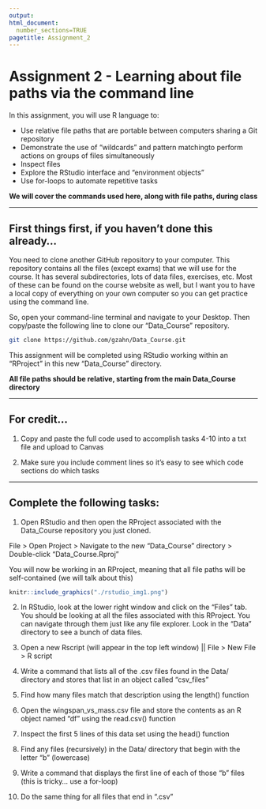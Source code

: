 ---
output: 
html_document:
  number_sections=TRUE
pagetitle: Assignment_2
---

# **Assignment 2 - Learning about file paths via the command line**

In this assignment, you will use R language to:

+ Use relative file paths that are portable between computers sharing a Git repository
+ Demonstrate the use of "wildcards" and pattern matchingto perform actions on groups of files simultaneously
+ Inspect files
+ Explore the RStudio interface and "environment objects"
+ Use for-loops to automate repetitive tasks

**We will cover the commands used here, along with file paths, during class**

___

## First things first, if you haven't done this already...

You need to clone another GitHub repository to your computer. This repository contains all the files (except exams) that we will use for the course. It has several subdirectories, lots of data files, exercises, etc. Most of these can be found on the course website as well, but I want you to have a local copy of everything on your own computer so you can get practice using the command line. 

So, open your command-line terminal and navigate to your Desktop. Then copy/paste the following line to clone our "Data_Course" repository.

```{bash,include=TRUE,eval=FALSE}
git clone https://github.com/gzahn/Data_Course.git
```

This assignment will be completed using RStudio working within an "RProject" in this new "Data_Course" directory.

**All file paths should be relative, starting from the main Data_Course directory**

___

## **For credit...**

1.  Copy and paste the full code used to accomplish tasks 4-10 into a txt file and upload to Canvas

2.  Make sure you include comment lines so it's easy to see which code sections do which tasks

____________


## Complete the following tasks:

1.  Open RStudio and then open the RProject associated with the Data_Course repository you just cloned.

File > Open Project > Navigate to the new "Data_Course" directory > Double-click "Data_Course.Rproj"

You will now be working in an RProject, meaning that all file paths will be self-contained (we will talk about this)

```{r, out.width = "600px",echo=FALSE}
knitr::include_graphics("./rstudio_img1.png")
```

2.  In RStudio, look at the lower right window and click on the "Files" tab.  You should be looking at all the files associated with this RProject. You can navigate through them just like any file explorer. Look in the "Data" directory to see a bunch of data files.

3.  Open a new Rscript (will appear in the top left window) || File > New File > R script

4.  Write a command that lists all of the .csv files found in the Data/ directory and stores that list in an object called "csv_files"

5.  Find how many files match that description using the length() function

6.  Open the wingspan_vs_mass.csv file and store the contents as an R object named "df" using the read.csv() function

7.  Inspect the first 5 lines of this data set using the head() function

8.  Find any files (recursively) in the Data/ directory that begin with the letter "b" (lowercase)

9.  Write a command that displays the first line of each of those "b" files (this is tricky... use a for-loop)

10.  Do the same thing for all files that end in ".csv"

<br><br><br><br>
